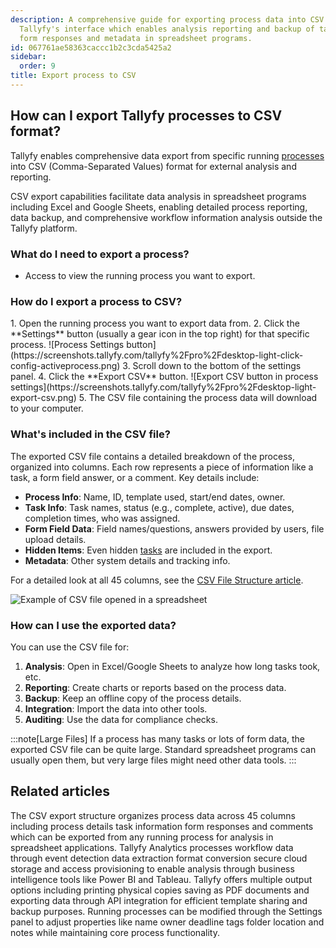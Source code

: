 ```yaml
---
description: A comprehensive guide for exporting process data into CSV format through
  Tallyfy's interface which enables analysis reporting and backup of task information
  form responses and metadata in spreadsheet programs.
id: 067761ae58363caccc1b2c3cda5425a2
sidebar:
  order: 9
title: Export process to CSV
---
```



## How can I export Tallyfy processes to CSV format?

Tallyfy enables comprehensive data export from specific running [processes](/products/pro/tracking-and-tasks/processes/) into CSV (Comma-Separated Values) format for external analysis and reporting.

CSV export capabilities facilitate data analysis in spreadsheet programs including Excel and Google Sheets, enabling detailed process reporting, data backup, and comprehensive workflow information analysis outside the Tallyfy platform.

### What do I need to export a process?

- Access to view the running process you want to export.

### How do I export a process to CSV?

<Steps>
1. Open the running process you want to export data from.
2. Click the **Settings** button (usually a gear icon in the top right) for that specific process.
   ![Process Settings button](https://screenshots.tallyfy.com/tallyfy%2Fpro%2Fdesktop-light-click-config-activeprocess.png)
3. Scroll down to the bottom of the settings panel.
4. Click the **Export CSV** button.
   ![Export CSV button in process settings](https://screenshots.tallyfy.com/tallyfy%2Fpro%2Fdesktop-light-export-csv.png)
5. The CSV file containing the process data will download to your computer.
</Steps>

### What's included in the CSV file?

The exported CSV file contains a detailed breakdown of the process, organized into columns. Each row represents a piece of information like a task, a form field answer, or a comment. Key details include:

*   **Process Info**: Name, ID, template used, start/end dates, owner.
*   **Task Info**: Task names, status (e.g., complete, active), due dates, completion times, who was assigned.
*   **Form Field Data**: Field names/questions, answers provided by users, file upload details.
*   **Hidden Items**: Even hidden [tasks](/products/pro/tracking-and-tasks/tasks/) are included in the export.
*   **Metadata**: Other system details and tracking info.

For a detailed look at all 45 columns, see the [CSV File Structure article](/products/pro/integrations/analytics/how-is-the-csv-file-structured-in-tallyfy/).

![Example of CSV file opened in a spreadsheet](https://screenshots.tallyfy.com/file-JFjFk3MCzJ.png)

### How can I use the exported data?

You can use the CSV file for:

1.  **Analysis**: Open in Excel/Google Sheets to analyze how long tasks took, etc.
2.  **Reporting**: Create charts or reports based on the process data.
3.  **Backup**: Keep an offline copy of the process details.
4.  **Integration**: Import the data into other tools.
5.  **Auditing**: Use the data for compliance checks.

:::note[Large Files]
If a process has many tasks or lots of form data, the exported CSV file can be quite large. Standard spreadsheet programs can usually open them, but very large files might need other data tools.
:::


## Related articles
<CardGrid>
<LinkTitleCard header="<b>Analytics > CSV file structure</b>" href="/products/pro/integrations/analytics/how-is-the-csv-file-structured-in-tallyfy/" > The CSV export structure organizes process data across 45 columns including process details task information form responses and comments which can be exported from any running process for analysis in spreadsheet applications. </LinkTitleCard>
<LinkTitleCard header="<b>Analytics > How Tallyfy Analytics works</b>" href="/products/pro/integrations/analytics/how-does-tallyfy-analytics-process-my-data/" > Tallyfy Analytics processes workflow data through event detection data extraction format conversion secure cloud storage and access provisioning to enable analysis through business intelligence tools like Power BI and Tableau. </LinkTitleCard>
<LinkTitleCard header="<b>Templates > Print, download, and export Tallyfy templates</b>" href="/products/pro/documenting/templates/print-download-export-templates/" > Tallyfy offers multiple output options including printing physical copies saving as PDF documents and exporting data through API integration for efficient template sharing and backup purposes. </LinkTitleCard>
<LinkTitleCard header="<b>Edit Processes > Edit tasks and process properties</b>" href="/products/pro/tracking-and-tasks/processes/edit-processes/how-can-i-edit-tasks-and-processes-in-tallyfy/" > Running processes can be modified through the Settings panel to adjust properties like name owner deadline tags folder location and notes while maintaining core process functionality. </LinkTitleCard>
</CardGrid>